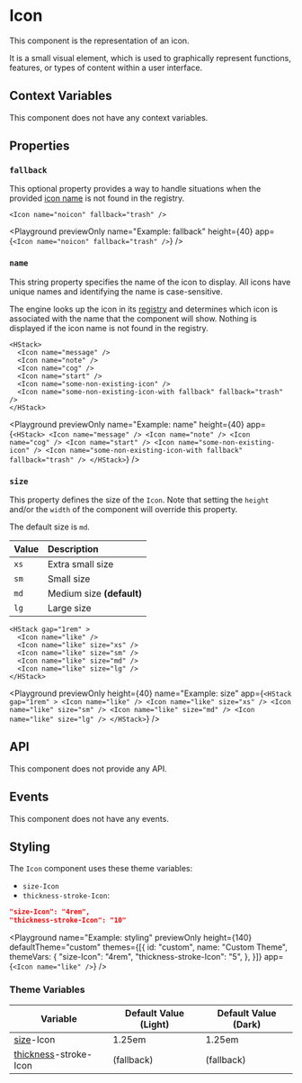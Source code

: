 
# Icon

This component is the representation of an icon.

It is a small visual element, which is used to graphically represent functions, features, or types of content within a user interface.

## Context Variables

This component does not have any context variables.

## Properties

### `fallback`

This optional property provides a way to handle situations when the provided [icon name](#name) is not found in the registry.

```ueml copy /fallback="trash"/
<Icon name="noicon" fallback="trash" />
```

<Playground
  previewOnly
  name="Example: fallback"
  height={40}
  app={`<Icon name="noicon" fallback="trash" />`}
/>

### `name`

This string property specifies the name of the icon to display. All icons have unique names and identifying the name is case-sensitive.

The engine looks up the icon in its [registry]() and determines which icon is associated with the name that the component will show.
Nothing is displayed if the icon name is not found in the registry.

```ueml copy /name/
<HStack>
  <Icon name="message" />
  <Icon name="note" />
  <Icon name="cog" />
  <Icon name="start" />
  <Icon name="some-non-existing-icon" />
  <Icon name="some-non-existing-icon-with fallback" fallback="trash" />
</HStack>
```

<Playground
  previewOnly
  name="Example: name"
  height={40}
  app={`
  <HStack>
    <Icon name="message" />
    <Icon name="note" />
    <Icon name="cog" />
    <Icon name="start" />
    <Icon name="some-non-existing-icon" />
    <Icon name="some-non-existing-icon-with fallback" fallback="trash" />
  </HStack>
  `}
/>

### `size`

This property defines the size of the `Icon`. Note that setting the `height` and/or the `width` of the component will override this property.

The default size is `md`.

| Value | Description               |
| :---- | :------------------------ |
| `xs`  | Extra small size          |
| `sm`  | Small size                |
| `md`  | Medium size **(default)** |
| `lg`  | Large size                |

```ueml copy /size/
<HStack gap="1rem" >
  <Icon name="like" />
  <Icon name="like" size="xs" />
  <Icon name="like" size="sm" />
  <Icon name="like" size="md" />
  <Icon name="like" size="lg" />
</HStack>
```

<Playground
  previewOnly
  height={40}
  name="Example: size"
  app={`
  <HStack gap="1rem" >
    <Icon name="like" />
    <Icon name="like" size="xs" />
    <Icon name="like" size="sm" />
    <Icon name="like" size="md" />
    <Icon name="like" size="lg" />
  </HStack>
  `}
/>

## API

This component does not provide any API.

## Events

This component does not have any events.

## Styling

The `Icon` component uses these theme variables:

- `size-Icon`
- `thickness-stroke-Icon`:

```json
"size-Icon": "4rem",
"thickness-stroke-Icon": "10"
```

<Playground
  name="Example: styling"
  previewOnly
  height={140}
  defaultTheme="custom"
  themes={[{
    id: "custom",
    name: "Custom Theme",
    themeVars: {
      "size-Icon": "4rem",
      "thickness-stroke-Icon": "5",
    },
  }]}
  app={`<Icon name="like" />`}
/>

### Theme Variables

| Variable | Default Value (Light) | Default Value (Dark) |
| --- | --- | --- |
| [size](../styles-and-themes/common-units/#size-values)-Icon | 1.25em | 1.25em |
| [thickness](../styles-and-themes/common-units/#size-values)-stroke-Icon | (fallback) | (fallback) |

